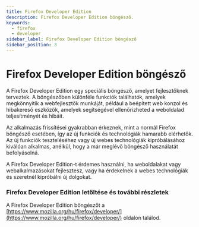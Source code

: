 ```yaml
---
title: Firefox Developer Edition
description: Firefox Developer Edition böngésző.
keywords:
  - firefox
  - developer
sidebar_label: Firefox Developer Edition böngésző
sidebar_position: 3
---
```



# <FontAwesomeIcon icon="fa-brands fa-firefox-browser text-primary" /> Firefox Developer Edition böngésző

A Firefox Developer Edition egy speciális böngésző, amelyet fejlesztőknek terveztek. A böngészőben különféle funkciók találhatók, amelyek megkönnyítik a webfejlesztők munkáját, például a beépített web konzol és hibakereső eszközök, amelyek segítségével ellenőrizheted a weboldalad teljesítményét és hibáit.

Az alkalmazás frissítései gyakrabban érkeznek, mint a normál Firefox böngésző esetében, így az új funkciók és technológiák hamarabb elérhetők. Az új funkciók teszteléséhez vagy új webes technológiák kipróbálásához kiválóan alkalmas, anélkül, hogy a már meglévő böngésző használatát befolyásolná.

A Firefox Developer Edition-t érdemes használni, ha weboldalakat vagy webalkalmazásokat fejlesztesz, vagy ha érdekelnek a webes technológiák és szeretnél kipróbálni új dolgokat.

### Firefox Developer Edition letöltése és további részletek

A Firefox Developer Edition böngészőt a [https://www.mozilla.org/hu/firefox/developer/](https://www.mozilla.org/hu/firefox/developer/) oldalon találod.
